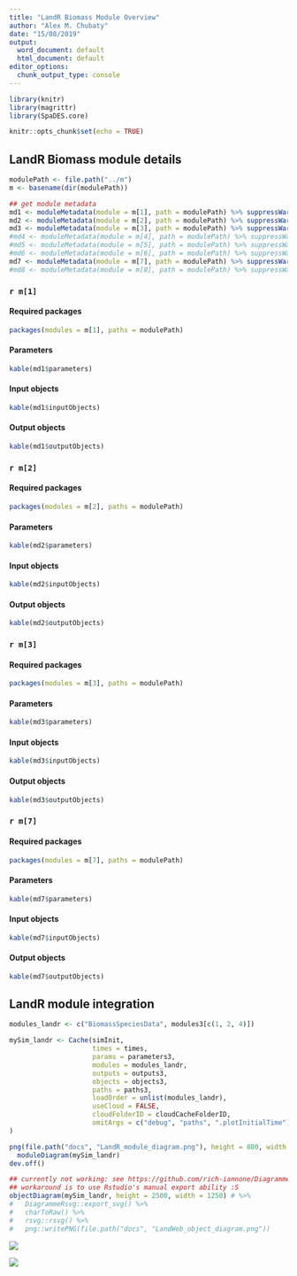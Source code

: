 ```yaml
---
title: "LandR Biomass Module Overview"
author: "Alex M. Chubaty"
date: "15/08/2019"
output:
  word_document: default
  html_document: default
editor_options:
  chunk_output_type: console
---
```


```r
library(knitr)
library(magrittr)
library(SpaDES.core)

knitr::opts_chunk$set(echo = TRUE)
```

## LandR Biomass module details

```r
modulePath <- file.path("../m")
m <- basename(dir(modulePath))

## get module metadata
md1 <- moduleMetadata(module = m[1], path = modulePath) %>% suppressWarnings() ## Biomass_regeneration
md2 <- moduleMetadata(module = m[2], path = modulePath) %>% suppressWarnings() ## BiomassSpeciesData
md3 <- moduleMetadata(module = m[3], path = modulePath) %>% suppressWarnings() ## Boreal_LBMRDataPrep
#md4 <- moduleMetadata(module = m[4], path = modulePath) %>% suppressWarnings() ## LandMine
#md5 <- moduleMetadata(module = m[5], path = modulePath) %>% suppressWarnings() ## LandWeb_output
#md6 <- moduleMetadata(module = m[6], path = modulePath) %>% suppressWarnings() ## LandWeb_preamble
md7 <- moduleMetadata(module = m[7], path = modulePath) %>% suppressWarnings() ## LBMR
#md8 <- moduleMetadata(module = m[8], path = modulePath) %>% suppressWarnings() ## timeSinceFire
```

### `r m[1]`

#### Required packages

```r
packages(modules = m[1], paths = modulePath)
```

#### Parameters

```r
kable(md1$parameters)
```

#### Input objects

```r
kable(md1$inputObjects)
```

#### Output objects

```r
kable(md1$outputObjects)
```

### `r m[2]`

#### Required packages

```r
packages(modules = m[2], paths = modulePath)
```

#### Parameters

```r
kable(md2$parameters)
```

#### Input objects

```r
kable(md2$inputObjects)
```

#### Output objects

```r
kable(md2$outputObjects)
```

### `r m[3]`

#### Required packages

```r
packages(modules = m[3], paths = modulePath)
```

#### Parameters

```r
kable(md3$parameters)
```

#### Input objects

```r
kable(md3$inputObjects)
```

#### Output objects

```r
kable(md3$outputObjects)
```

### `r m[7]`

#### Required packages

```r
packages(modules = m[7], paths = modulePath)
```

#### Parameters

```r
kable(md7$parameters)
```

#### Input objects

```r
kable(md7$inputObjects)
```

#### Output objects

```r
kable(md7$outputObjects)
```

## LandR module integration

```r
modules_landr <- c("BiomassSpeciesData", modules3[c(1, 2, 4)])

mySim_landr <- Cache(simInit,
                     times = times,
                     params = parameters3,
                     modules = modules_landr,
                     outputs = outputs3,
                     objects = objects3,
                     paths = paths3,
                     loadOrder = unlist(modules_landr),
                     useCloud = FALSE,
                     cloudFolderID = cloudCacheFolderID,
                     omitArgs = c("debug", "paths", ".plotInitialTime")
)

png(file.path("docs", "LandR_module_diagram.png"), height = 800, width = 800)
  moduleDiagram(mySim_landr)
dev.off()

## currently not working: see https://github.com/rich-iannone/DiagrammeR/issues/207
## workaround is to use Rstudio's manual export ability :S
objectDiagram(mySim_landr, height = 2500, width = 1250) # %>%
#   DiagrammeRsvg::export_svg() %>%
#   charToRaw() %>%
#   rsvg::rsvg() %>%
#   png::writePNG(file.path("docs", "LandWeb_object_diagram.png"))
```

![](LandR_module_diagram.png)

![](LandR_object_diagram.png)
